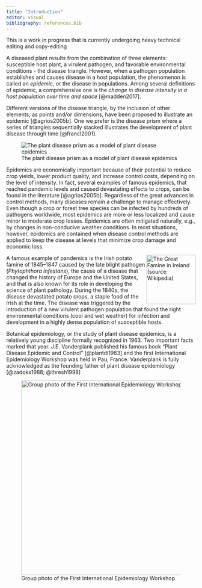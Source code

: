 ```yaml
---
title: "Introduction"
editor: visual
bibliography: references.bib
---
```


::: {.callout-note appearance="simple"}
This is a work in progress that is currently undergoing heavy technical editing and copy-editing
:::

A diseased plant results from the combination of three elements: susceptible host plant, a virulent pathogen, and favorable environmental conditions - the disease triangle. However, when a pathogen population establishes and causes disease in a host population, the phenomenon is called an *epidemic*, or the disease in populations. Among several definitions of epidemic, a comprehensive one is the *change in disease intensity in a host population over time and space* [@madden2017].

Different versions of the disease triangle, by the inclusion of other elements, as points and/or dimensions, have been proposed to illustrate an epidemic [@agrios2005b]. One we prefer is the disease prism where a series of triangles sequentially stacked illustrates the development of plant disease through time [@francl2001].

![The plant disease prism as a model of plant disease epidemics](imgs/prism.png){#fig-prism fig-align="center"}

Epidemics are economically important because of their potential to reduce crop yields, lower product quality, and increase control costs, depending on the level of intensity. In fact, several examples of famous epidemics, that reached pandemic levels and caused devastating effects to crops, can be found in the literature [@agrios2005b]. Regardless of the great advances in control methods, many diseases remain a challenge to manage effectively. Even though a crop or forest tree species can be infected by hundreds of pathogens worldwide, most epidemics are more or less localized and cause minor to moderate crop losses. Epidemics are often mitigated naturally, e.g., by changes in non-conducive weather conditions. In most situations, however, epidemics are contained when disease control methods are applied to keep the disease at levels that minimize crop damage and economic loss.

::: callout-note
[![The Great Famine in Ireland (source: Wikipedia)](imgs/intro_famine.JPG){#fig-intro_famine.JPG style="float: right" width="131"}](https://en.wikipedia.org/wiki/Great_Famine_(Ireland))A famous example of pandemics is the Irish potato famine of 1845--1847 caused by the late blight pathogen (*Phytophthora infestans*), the cause of a disease that changed the history of Europe and the United States, and that is also known for its role in developing the science of plant pathology. During the 1840s, the disease devastated potato crops, a staple food of the Irish at the time. The disease was triggered by the introduction of a new virulent pathogen population that found the right environmental conditions (cool and wet weather) for infection and development in a highly dense population of susceptible hosts.
:::

Botanical epidemiology, or the study of plant disease epidemics, is a relatively young discipline formally recognized in 1963. Two important facts marked that year. J.E. Vanderplank published his famous book "Plant Disease Epidemic and Control" [@plantdi1963] and the first International Epidemiology Workshop was held in Pau, France. Vanderplank is fully acknowledged as the founding father of plant disease epidemiology [@zadoks1988; @thresh1998]

![Group photo of the First International Epidemiology Workshop](imgs/iew1.png){#fig-iew1 fig-align="center" width="517"}
